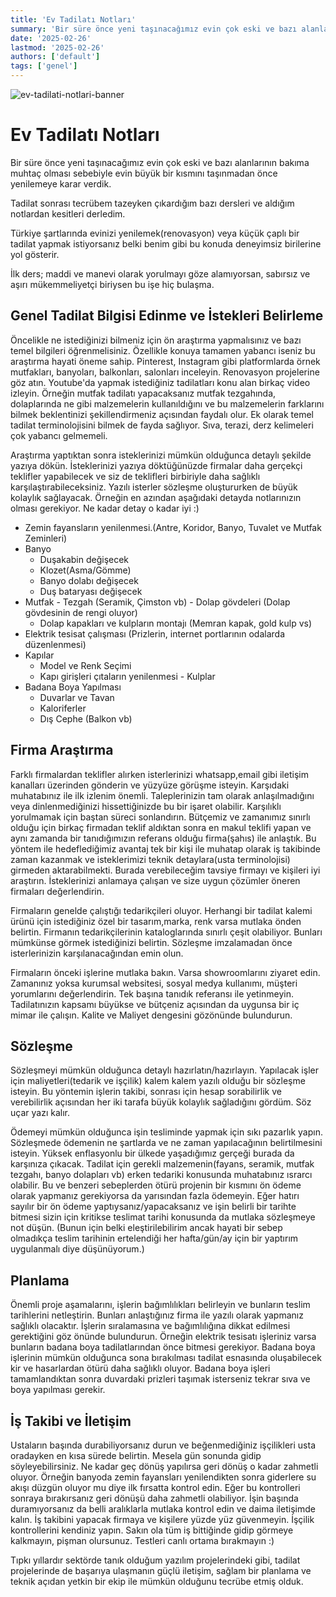 ```yaml
---
title: 'Ev Tadilatı Notları'
summary: 'Bir süre önce yeni taşınacağımız evin çok eski ve bazı alanlarının bakıma muhtaç olması sebebiyle evin büyük bir kısmını taşınmadan önce yenilemeye karar verdik. Bu öğrenimlerim tadilat süreci sonunda oluştu.'
date: '2025-02-26'
lastmod: '2025-02-26'
authors: ['default']
tags: ['genel']
---
```


![ev-tadilati-notlari-banner](/static/images/ev-tadilati-notlarim.jpg)

# Ev Tadilatı Notları

Bir süre önce yeni taşınacağımız evin çok eski ve bazı alanlarının bakıma muhtaç olması sebebiyle evin büyük bir kısmını taşınmadan önce yenilemeye karar verdik.

Tadilat sonrası tecrübem tazeyken çıkardığım bazı dersleri ve aldığım notlardan kesitleri derledim.

Türkiye şartlarında evinizi yenilemek(renovasyon) veya küçük çaplı bir tadilat yapmak istiyorsanız belki benim gibi bu konuda deneyimsiz birilerine yol gösterir.

İlk ders; maddi ve manevi olarak yorulmayı göze alamıyorsan, sabırsız ve aşırı mükemmeliyetçi biriysen bu işe hiç bulaşma.

## Genel Tadilat Bilgisi Edinme ve İstekleri Belirleme

Öncelikle ne istediğinizi bilmeniz için ön araştırma yapmalısınız ve bazı temel bilgileri öğrenmelisiniz. Özellikle konuya tamamen yabancı iseniz bu araştırma hayati öneme sahip. Pinterest, Instagram gibi platformlarda örnek mutfakları, banyoları, balkonları, salonları inceleyin. Renovasyon projelerine göz atın. Youtube'da yapmak istediğiniz tadilatları konu alan birkaç video izleyin. Örneğin mutfak tadilatı yapacaksanız mutfak tezgahında, dolaplarında ne gibi malzemelerin kullanıldığını ve bu malzemelerin farklarını bilmek beklentinizi şekillendirmeniz açısından faydalı olur. Ek olarak temel tadilat terminolojisini bilmek de fayda sağlıyor. Sıva, terazi, derz kelimeleri çok yabancı gelmemeli.

Araştırma yaptıktan sonra isteklerinizi mümkün olduğunca detaylı şekilde yazıya dökün. İsteklerinizi yazıya döktüğünüzde firmalar daha gerçekçi teklifler yapabilecek ve siz de teklifleri birbiriyle daha sağlıklı karşılaştırabileceksiniz. Yazılı isterler sözleşme oluştururken de büyük kolaylık sağlayacak. Örneğin en azından aşağıdaki detayda notlarınızın olması gerekiyor. Ne kadar detay o kadar iyi :)

- Zemin fayansların yenilenmesi.(Antre, Koridor, Banyo, Tuvalet ve Mutfak Zeminleri)
- Banyo
  - Duşakabin değişecek
  - Klozet(Asma/Gömme)
  - Banyo dolabı değişecek
  - Duş bataryası değişecek
- Mutfak - Tezgah (Seramik, Çimston vb) - Dolap gövdeleri (Dolap gövdesinin de rengi oluyor)
  - Dolap kapakları ve kulpların montajı (Memran kapak, gold kulp vs)
- Elektrik tesisat çalışması (Prizlerin, internet portlarının odalarda düzenlenmesi)
- Kapılar
  - Model ve Renk Seçimi
  - Kapı girişleri çıtaların yenilenmesi - Kulplar
- Badana Boya Yapılması
  - Duvarlar ve Tavan
  - Kaloriferler
  - Dış Cephe (Balkon vb)

## Firma Araştırma

Farklı firmalardan teklifler alırken isterlerinizi whatsapp,email gibi iletişim kanalları üzerinden gönderin ve yüzyüze görüşme isteyin. Karşıdaki muhatabınız ile ilk izlenim önemli. Taleplerinizin tam olarak anlaşılmadığını veya dinlenmediğinizi hissettiğinizde bu bir işaret olabilir. Karşılıklı yorulmamak için baştan süreci sonlandırın.
Bütçemiz ve zamanımız sınırlı olduğu için birkaç firmadan teklif aldıktan sonra en makul teklifi yapan ve aynı zamanda bir tanıdığımızın referans olduğu firma(şahıs) ile anlaştık. Bu yöntem ile hedeflediğimiz avantaj tek bir kişi ile muhatap olarak iş takibinde zaman kazanmak ve isteklerimizi teknik detaylara(usta terminolojisi) girmeden aktarabilmekti.
Burada verebileceğim tavsiye firmayı ve kişileri iyi araştırın. İsteklerinizi anlamaya çalışan ve size uygun çözümler öneren firmaları değerlendirin.

Firmaların genelde çalıştığı tedarikçileri oluyor. Herhangi bir tadilat kalemi ürünü için istediğiniz özel bir tasarım,marka, renk varsa mutlaka önden belirtin. Firmanın tedarikçilerinin kataloglarında sınırlı çeşit olabiliyor. Bunları mümkünse görmek istediğinizi belirtin. Sözleşme imzalamadan önce isterlerinizin karşılanacağından emin olun.

Firmaların önceki işlerine mutlaka bakın. Varsa showroomlarını ziyaret edin. Zamanınız yoksa kurumsal websitesi, sosyal medya kullanımı, müşteri yorumlarını değerlendirin. Tek başına tanıdık referansı ile yetinmeyin. Tadilatınızın kapsamı büyükse ve bütçeniz açısından da uygunsa bir iç mimar ile çalışın. Kalite ve Maliyet dengesini gözönünde bulundurun.

## Sözleşme

Sözleşmeyi mümkün olduğunca detaylı hazırlatın/hazırlayın. Yapılacak işler için maliyetleri(tedarik ve işçilik) kalem kalem yazılı olduğu bir sözleşme isteyin. Bu yöntemin işlerin takibi, sonrası için hesap sorabilirlik ve verebilirlik açısından her iki tarafa büyük kolaylık sağladığını gördüm. Söz uçar yazı kalır.

Ödemeyi mümkün olduğunca işin tesliminde yapmak için sıkı pazarlık yapın. Sözleşmede ödemenin ne şartlarda ve ne zaman yapılacağının belirtilmesini isteyin. Yüksek enflasyonlu bir ülkede yaşadığımız gerçeği burada da karşınıza çıkacak. Tadilat için gerekli malzemenin(fayans, seramik, mutfak tezgahı, banyo dolapları vb) erken tedariki konusunda muhatabınız ısrarcı olabilir. Bu ve benzeri sebeplerden ötürü projenin bir kısmını ön ödeme olarak yapmanız gerekiyorsa da yarısından fazla ödemeyin. Eğer hatırı sayılır bir ön ödeme yaptıysanız/yapacaksanız ve işin belirli bir tarihte bitmesi sizin için kritikse teslimat tarihi konusunda da mutlaka sözleşmeye not düşün. (Bunun için belki eleştirilebilirim ancak hayati bir sebep olmadıkça teslim tarihinin ertelendiği her hafta/gün/ay için bir yaptırım uygulanmalı diye düşünüyorum.)

## Planlama

Önemli proje aşamalarını, işlerin bağımlılıkları belirleyin ve bunların teslim tarihlerini netleştirin. Bunları anlaştığınız firma ile yazılı olarak yapmanız sağlıklı olacaktır. İşlerin sıralamasına ve bağımlılığına dikkat edilmesi gerektiğini göz önünde bulundurun. Örneğin elektrik tesisatı işleriniz varsa bunların badana boya tadilatlarından önce bitmesi gerekiyor. Badana boya işlerinin mümkün olduğunca sona bırakılması tadilat esnasında oluşabilecek kir ve hasarlardan ötürü daha sağlıklı oluyor. Badana boya işleri tamamlandıktan sonra duvardaki prizleri taşımak isterseniz tekrar sıva ve boya yapılması gerekir.

## İş Takibi ve İletişim

Ustaların başında durabiliyorsanız durun ve beğenmediğiniz işçilikleri usta oradayken en kısa sürede belirtin. Mesela gün sonunda gidip söyleyebilirsiniz. Ne kadar geç dönüş yapılırsa geri dönüş o kadar zahmetli oluyor. Örneğin banyoda zemin fayansları yenilendikten sonra giderlere su akışı düzgün oluyor mu diye ilk fırsatta kontrol edin. Eğer bu kontrolleri sonraya bırakırsanız geri dönüşü daha zahmetli olabiliyor.
İşin başında duramıyorsanız da belli aralıklarla mutlaka kontrol edin ve daima iletişimde kalın. İş takibini yapacak firmaya ve kişilere yüzde yüz güvenmeyin. İşçilik kontrollerini kendiniz yapın.
Sakın ola tüm iş bittiğinde gidip görmeye kalkmayın, pişman olursunuz. Testleri canlı ortama bırakmayın :)

Tıpkı yıllardır sektörde tanık olduğum yazılım projelerindeki gibi, tadilat projelerinde de başarıya ulaşmanın güçlü iletişim, sağlam bir planlama ve teknik açıdan yetkin bir ekip ile mümkün olduğunu tecrübe etmiş olduk.
